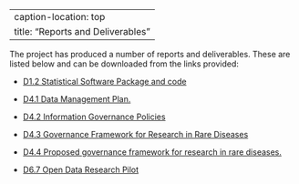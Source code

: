 
---
caption-location: top 
title: "Reports and Deliverables"      
---

The project has produced a number of reports and deliverables. These are listed below and can be downloaded from the links provided:

+ [D1.2 Statistical Software Package and code](assets/deliverables/1.2%20Statistical%20Software%20Package%20and%20Code.pdf)

+ [D4.1 Data Management Plan.](assets/deliverables/D4.1%20HELICAL%20DMP.pdf)

+ [D4.2 Information Governance Policies](assets/deliverables/4.2%20Information%20Governance%20Policies.pdf)

+ [D4.3 Governance Framework for Research in Rare Diseases ](assets/deliverables/D4.3%20Governance%20framework%20in%20rare%20diseases.pdf)

+ [D4.4 Proposed governance framework for research in rare diseases.](assets/deliverables/HELICAL%20D%204.4%20-%20Proposed%20Governance%20Framework.pdf)

+ [D6.7 Open Data Research Pilot](assets/deliverables/6.7%20Open%20Data%20Research%20Pilot.pdf)